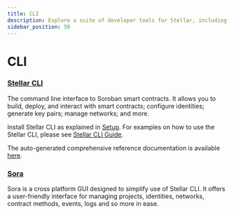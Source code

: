 ```yaml
---
title: CLI
description: Explore a suite of developer tools for Stellar, including CLI.
sidebar_position: 50
---
```


# CLI

### [Stellar CLI](https://github.com/stellar/stellar-cli)

The command line interface to Soroban smart contracts. It allows you to build, deploy, and interact with smart contracts; configure identities; generate key pairs; manage networks; and more.

Install Stellar CLI as explained in [Setup](../../../build/smart-contracts/getting-started/setup.mdx#install-the-stellar-cli). For examples on how to use the Stellar CLI, please see [Stellar CLI Guide](../../../build/guides/cli/README.mdx).

The auto-generated comprehensive reference documentation is available [here](stellar-cli.mdx).

### [Sora](https://github.com/tolgayayci/sora)

Sora is a cross platform GUI designed to simplify use of Stellar CLI. It offers a user-friendly interface for managing projects, identities, networks, contract methods, events, logs and so more in ease.
